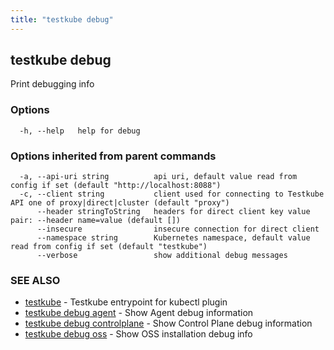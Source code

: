 ```yaml
---
title: "testkube debug"
---
```

<head>
  <meta name="docsearch:indexPrefix" content="reference-doc" />
</head>

## testkube debug

Print debugging info

### Options

```
  -h, --help   help for debug
```

### Options inherited from parent commands

```
  -a, --api-uri string          api uri, default value read from config if set (default "http://localhost:8088")
  -c, --client string           client used for connecting to Testkube API one of proxy|direct|cluster (default "proxy")
      --header stringToString   headers for direct client key value pair: --header name=value (default [])
      --insecure                insecure connection for direct client
      --namespace string        Kubernetes namespace, default value read from config if set (default "testkube")
      --verbose                 show additional debug messages
```

### SEE ALSO

* [testkube](testkube.mdx)	 - Testkube entrypoint for kubectl plugin
* [testkube debug agent](testkube-debug-agent.mdx)	 - Show Agent debug information
* [testkube debug controlplane](testkube-debug-controlplane.mdx)	 - Show Control Plane debug information
* [testkube debug oss](testkube-debug-oss.mdx)	 - Show OSS installation debug info

